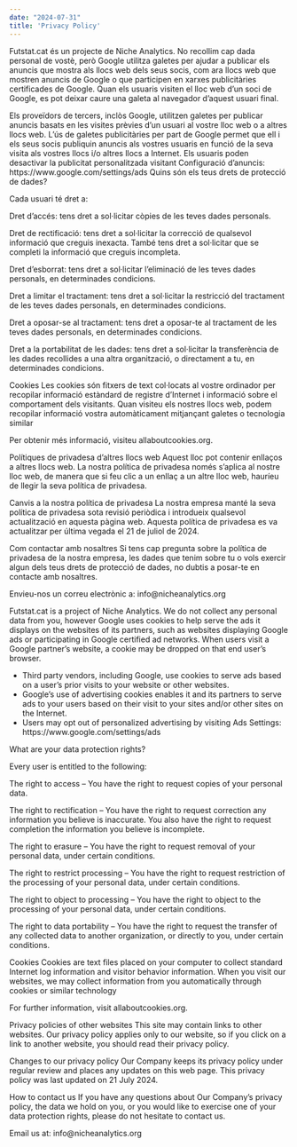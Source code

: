 ```yaml
---
date: "2024-07-31"
title: 'Privacy Policy'
---
```


Futstat.cat és un projecte de Niche Analytics. No recollim cap dada personal de vostè, però Google utilitza galetes per ajudar a publicar els anuncis que mostra als llocs web dels seus socis, com ara llocs web que mostren anuncis de Google o que participen en xarxes publicitàries certificades de Google. Quan els usuaris visiten el lloc web d'un soci de Google, es pot deixar caure una galeta al navegador d'aquest usuari final.

Els proveïdors de tercers, inclòs Google, utilitzen galetes per publicar anuncis basats en les visites prèvies d'un usuari al vostre lloc web o a altres llocs web.
L'ús de galetes publicitàries per part de Google permet que ell i els seus socis publiquin anuncis als vostres usuaris en funció de la seva visita als vostres llocs i/o altres llocs a Internet.
Els usuaris poden desactivar la publicitat personalitzada visitant Configuració d'anuncis: https://www.google.com/settings/ads
Quins són els teus drets de protecció de dades?

Cada usuari té dret a:

Dret d'accés: tens dret a sol·licitar còpies de les teves dades personals.

Dret de rectificació: tens dret a sol·licitar la correcció de qualsevol informació que creguis inexacta. També tens dret a sol·licitar que se completi la informació que creguis incompleta.

Dret d'esborrat: tens dret a sol·licitar l'eliminació de les teves dades personals, en determinades condicions.

Dret a limitar el tractament: tens dret a sol·licitar la restricció del tractament de les teves dades personals, en determinades condicions.

Dret a oposar-se al tractament: tens dret a oposar-te al tractament de les teves dades personals, en determinades condicions.

Dret a la portabilitat de les dades: tens dret a sol·licitar la transferència de les dades recollides a una altra organització, o directament a tu, en determinades condicions.

Cookies Les cookies són fitxers de text col·locats al vostre ordinador per recopilar informació estàndard de registre d'Internet i informació sobre el comportament dels visitants. Quan visiteu els nostres llocs web, podem recopilar informació vostra automàticament mitjançant galetes o tecnologia similar

Per obtenir més informació, visiteu allaboutcookies.org.

Polítiques de privadesa d'altres llocs web Aquest lloc pot contenir enllaços a altres llocs web. La nostra política de privadesa només s'aplica al nostre lloc web, de manera que si feu clic a un enllaç a un altre lloc web, hauríeu de llegir la seva política de privadesa.

Canvis a la nostra política de privadesa La nostra empresa manté la seva política de privadesa sota revisió periòdica i introdueix qualsevol actualització en aquesta pàgina web. Aquesta política de privadesa es va actualitzar per última vegada el 21 de juliol de 2024.

Com contactar amb nosaltres Si tens cap pregunta sobre la política de privadesa de la nostra empresa, les dades que tenim sobre tu o vols exercir algun dels teus drets de protecció de dades, no dubtis a posar-te en contacte amb nosaltres.

Envieu-nos un correu electrònic a: info@nicheanalytics.org




Futstat.cat is a project of Niche Analytics. We do not collect any personal data from you, however Google uses cookies to help serve the ads it displays on the websites of its partners, such as websites displaying Google ads or participating in Google certified ad networks. When users visit a Google partner's website, a cookie may be dropped on that end user's browser.

- Third party vendors, including Google, use cookies to serve ads based on a user's prior visits to your website or other websites.
- Google's use of advertising cookies enables it and its partners to serve ads to your users based on their visit to your sites and/or other sites on the Internet.
- Users may opt out of personalized advertising by visiting Ads Settings: https://www.google.com/settings/ads

What are your data protection rights?

Every user is entitled to the following:

The right to access – You have the right to request copies of your personal data. 

The right to rectification – You have the right to request correction any information you believe is inaccurate. You also have the right to request completion the information you believe is incomplete.

The right to erasure – You have the right to request removal of your personal data, under certain conditions.

The right to restrict processing – You have the right to request restriction of the processing of your personal data, under certain conditions.

The right to object to processing – You have the right to object to the processing of your personal data, under certain conditions.

The right to data portability – You have the right to request the transfer of any collected data to another organization, or directly to you, under certain conditions.


Cookies
Cookies are text files placed on your computer to collect standard Internet log information and visitor behavior information. When you visit our websites, we may collect information from you automatically through cookies or similar technology

For further information, visit allaboutcookies.org.


Privacy policies of other websites
This site may contain links to other websites. Our privacy policy applies only to our website, so if you click on a link to another website, you should read their privacy policy.

Changes to our privacy policy
Our Company keeps its privacy policy under regular review and places any updates on this web page. This privacy policy was last updated on 21 July 2024.

How to contact us
If you have any questions about Our Company’s privacy policy, the data we hold on you, or you would like to exercise one of your data protection rights, please do not hesitate to contact us.

Email us at: info@nicheanalytics.org
